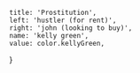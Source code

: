 
	title: 'Prostitution',
	left: 'hustler (for rent)',
	right: 'john (looking to buy)',
	name: 'kelly green',
	value: color.kellyGreen,
}

